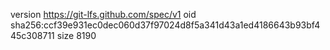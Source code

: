 version https://git-lfs.github.com/spec/v1
oid sha256:ccf39e931ec0dec060d37f97024d8f5a341d43a1ed4186643b93bf445c308711
size 8190
